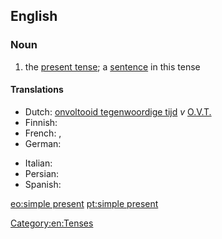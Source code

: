 ==English==

===Noun===
{{examples-right|"He likes cricket."}}
{{en-noun|head=[[simple]] [[present]]|-|s}}

# {{label|en|grammar}} the [[present tense]]; a [[sentence]] in this tense

====Translations====
{{trans-top|present tense}}
* Dutch: [[onvoltooid tegenwoordige tijd]] ''v'' [[O.V.T.]]
* Finnish: {{t+|fi|preesens}}
* French: {{t|fr|indicatif présent}}, {{t+|fr|présent}}
* German: {{t+|de|Gegenwart}}
{{trans-mid}}
* Italian: {{t|it|indicativo presente}}
* Persian: {{t|fa|حال ساده|tr=hâl-e sâde|sc=fa-Arab}}
* Spanish: {{t+|es|presente}}
{{trans-bottom}}

[[Category:en:Tenses]]

[[eo:simple present]]
[[pt:simple present]]